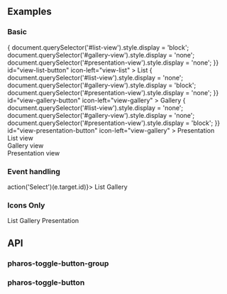 

<Meta title="Components/Toggle Button" />

## Examples

### Basic

<Canvas>
  <Story name="Base">
    <PharosToggleButtonGroup>
      <PharosToggleButton
        onClick={() => {
          document.querySelector('#list-view').style.display = 'block';
          document.querySelector('#gallery-view').style.display = 'none';
          document.querySelector('#presentation-view').style.display = 'none';
        }}
        id="view-list-button"
        icon-left="view-list"
      >
        List
      </PharosToggleButton>
      <PharosToggleButton
        onClick={() => {
          document.querySelector('#list-view').style.display = 'none';
          document.querySelector('#gallery-view').style.display = 'block';
          document.querySelector('#presentation-view').style.display = 'none';
        }}
        id="view-gallery-button"
        icon-left="view-gallery"
      >
        Gallery
      </PharosToggleButton>
      <PharosToggleButton
        onClick={() => {
          document.querySelector('#list-view').style.display = 'none';
          document.querySelector('#gallery-view').style.display = 'none';
          document.querySelector('#presentation-view').style.display = 'block';
        }}
        id="view-presentation-button"
        icon-left="view-gallery"
      >
        Presentation
      </PharosToggleButton>
    </PharosToggleButtonGroup>
    <div id="list-view" style={{ display: 'none' }}>
      List view
    </div>
    <div id="gallery-view" style={{ display: 'none' }}>
      Gallery view
    </div>
    <div id="presentation-view" style={{ display: 'none' }}>
      Presentation view
    </div>
  </Story>
</Canvas>

### Event handling

<Canvas withToolbar>
  <Story name="Events">
    <PharosToggleButtonGroup onPharos-Toggle-Button-Selected={(e) => action('Select')(e.target.id)}>
      <PharosToggleButton id="list-mode-button" icon-left="view-list">
        List
      </PharosToggleButton>
      <PharosToggleButton id="gallery-mode-button" selected icon-left="view-gallery">
        Gallery
      </PharosToggleButton>
    </PharosToggleButtonGroup>
  </Story>
</Canvas>

### Icons Only

<Canvas>
  <Story name="Icons Only">
    <PharosToggleButtonGroup>
      <PharosToggleButton icon="view-list" id="view-list-button">
        List
      </PharosToggleButton>
      <PharosToggleButton icon="view-gallery" id="view-gallery-button">
        Gallery
      </PharosToggleButton>
      <PharosToggleButton icon="view-presentation" id="view-presentation-button">
        Presentation
      </PharosToggleButton>
    </PharosToggleButtonGroup>
  </Story>
</Canvas>

## API

### pharos-toggle-button-group

<ArgsTable of={PharosToggleButtonGroup} />

### pharos-toggle-button

<ArgsTable of={PharosToggleButton} />
